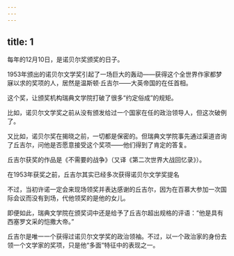 ```yaml
---
---
---
```

title: 1
---



每年的12月10日，是诺贝尔奖颁奖的日子。

1953年颁出的诺贝尔文学奖引起了一场巨大的轰动——获得这个全世界作家都梦寐以求的奖项的人，居然是温斯顿·丘吉尔——大英帝国的在任首相。

这个奖，让颁奖机构瑞典文学院打破了很多“约定俗成”的规矩。

比如，诺贝尔文学奖之前从没有颁发给过一个国家在任的政治领导人，但这次破例了。

又比如，诺贝尔奖在揭晓之前，一切都是保密的。但瑞典文学院事先通过渠道咨询了丘吉尔，问他是否愿意接受这个奖项——他们得到了肯定的答复。

丘吉尔获奖的作品是《不需要的战争》（又译《第二次世界大战回忆录》）。

在1953年获奖之前，丘吉尔其实已经多次获得诺贝尔文学奖提名



不过，当初许诺一定会来现场领奖并表达感谢的丘吉尔，因为在百慕大参加一次国际会议而没有到场，代他领奖的是他的女儿。

即便如此，瑞典文学院在颁奖词中还是给予了丘吉尔超出规格的评语：“他是具有西塞罗文采的恺撒大帝。”

丘吉尔是唯一一个获得过诺贝尔文学奖的政治领袖。不过，以一个政治家的身份去领一个文学家的奖项，只是他“多面”特征中的表现之一。